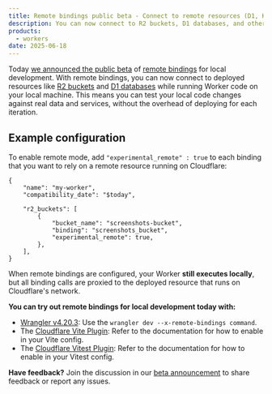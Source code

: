 ```yaml
---
title: Remote bindings public beta - Connect to remote resources (D1, KV, R2, etc.) during local development
description: You can now connect to R2 buckets, D1 databases, and other resources running on Cloudflare, while running your Worker's code locally, on your own machine.
products:
  - workers
date: 2025-06-18
---
```



Today [we announced the public beta](https://github.com/cloudflare/workers-sdk/discussions/9660) of [remote bindings](/workers/development-testing/#remote-bindings) for local development. With remote bindings, you can now connect to deployed resources like [R2 buckets](/r2/) and [D1 databases](/d1/) while running Worker code on your local machine. This means you can test your local code changes against real data and services, without the overhead of deploying for each iteration.

## Example configuration

To enable remote mode, add `"experimental_remote" : true` to each binding that you want to rely on a remote resource running on Cloudflare:

<WranglerConfig>

```jsonc title="wrangler.jsonc"
{
	"name": "my-worker",
	"compatibility_date": "$today",

	"r2_buckets": [
		{
			"bucket_name": "screenshots-bucket",
			"binding": "screenshots_bucket",
			"experimental_remote": true,
		},
	],
}
```

</WranglerConfig>

When remote bindings are configured, your Worker **still executes locally**, but all binding calls are proxied to the deployed resource that runs on Cloudflare's network.

**You can try out remote bindings for local development today with:**

- [Wrangler v4.20.3](/workers/development-testing/#using-wrangler-with-remote-bindings): Use the `wrangler dev --x-remote-bindings command`.
- The [Cloudflare Vite Plugin](/workers/development-testing/#using-vite-with-remote-bindings): Refer to the documentation for how to enable in your Vite config.
- The [Cloudflare Vitest Plugin](/workers/development-testing/#using-vitest-with-remote-bindings): Refer to the documentation for how to enable in your Vitest config.

**Have feedback?**
Join the discussion in our [beta announcement](https://github.com/cloudflare/workers-sdk/discussions/9660) to share feedback or report any issues.

